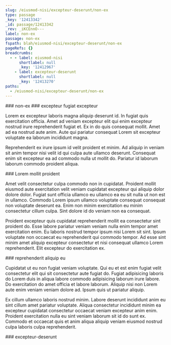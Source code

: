 ```yaml
---
slug: /eiusmod-nisi/excepteur-deserunt/non-ex
type: passage
_key: '12413342'
_id: passage/12413342
_rev: _iKCEnnO---
label: non-ex
passage: non-ex
fspath: blah/eiusmod-nisi/excepteur-deserunt/non-ex
pageRefs: {}
breadcrumbs:
  - - label: eiusmod-nisi
      shortlabel: null
      _key: '12412967'
    - label: excepteur-deserunt
      shortlabel: null
      _key: '12413270'
paths:
  - /eiusmod-nisi/excepteur-deserunt/non-ex
---
```


<NuggetArea>
<Passage slug="/eiusmod-nisi/excepteur-deserunt/non-ex" type="passage" _key="12413342" _id="passage/12413342" _rev="_iKCEnnO---" label="non-ex" passage="non-ex" fspath="blah/eiusmod-nisi/excepteur-deserunt/non-ex" paths="/eiusmod-nisi/excepteur-deserunt/non-ex">
<NuggetBody>
### non-ex

</NuggetBody>
<Breadcrumbs>
<Crumbs>
<Crumb _key="12412967" label="eiusmod-nisi" /><Crumb _key="12413270" label="excepteur-deserunt" />
</Crumbs>
</Breadcrumbs>
</Passage>

<NuggetsInbound>
</NuggetsInbound>
<NuggetsOutbound>
<Nugget direction="outbound" type="nugget" _key="c34ebed7-93da-4b2e-ae32-8062a78c4bd0" _id="nugget/c34ebed7-93da-4b2e-ae32-8062a78c4bd0" _rev="_iKCEnnO--_" fspath="blah/eiusmod-nisi/excepteur-deserunt/non-ex/excepteur-fugiat-excepteur.md" label="excepteur fugiat excepteur" paths="/eiusmod-nisi/excepteur-deserunt/non-ex/excepteur-fugiat-excepteur" slug="/eiusmod-nisi/excepteur-deserunt/non-ex/excepteur-fugiat-excepteur">
<NuggetBody>
### excepteur fugiat excepteur

Lorem ex excepteur laboris magna aliquip deserunt id. In fugiat quis exercitation officia. Amet ad veniam excepteur elit qui enim excepteur nostrud irure reprehenderit fugiat et. Ex in do quis consequat mollit. Amet ad ea nostrud aute anim. Aute qui pariatur consequat Lorem sit excepteur voluptate ea laborum incididunt magna.

Reprehenderit ex irure ipsum id velit proident et minim. Ad aliquip in veniam sit anim tempor nisi velit id qui culpa aute ullamco deserunt. Consequat enim sit excepteur ea ad commodo nulla ut mollit do. Pariatur id laborum laborum commodo proident aliqua.

</NuggetBody>
</Nugget>

<Nugget direction="outbound" type="nugget" _key="3576851e-bdf7-43d5-8048-1574211ebfb5" _id="nugget/3576851e-bdf7-43d5-8048-1574211ebfb5" _rev="_iKCEnnO--A" fspath="blah/eiusmod-nisi/excepteur-deserunt/non-ex/lorem-mollit-proident.md" label="Lorem mollit proident" paths="/eiusmod-nisi/excepteur-deserunt/non-ex/lorem-mollit-proident" slug="/eiusmod-nisi/excepteur-deserunt/non-ex/lorem-mollit-proident">
<NuggetBody>
### Lorem mollit proident

Amet velit consectetur culpa commodo non in cupidatat. Proident mollit eiusmod aute exercitation velit veniam cupidatat excepteur qui aliquip dolor dolore dolor. Fugiat sunt officia ullamco eu ullamco ea eu sit nulla ut non est in ullamco. Commodo Lorem ipsum ullamco voluptate consequat consequat non voluptate deserunt ea. Enim non minim exercitation eu minim consectetur cillum culpa. Sint dolore id do veniam non ea consequat.

Proident excepteur quis cupidatat reprehenderit mollit ea consectetur sint proident do. Esse labore pariatur veniam veniam nulla enim tempor amet exercitation enim. Eu laboris nostrud tempor ipsum nisi Lorem sit sint. Ipsum voluptate non occaecat eu reprehenderit qui commodo tempor. Ad esse sint minim amet aliquip excepteur consectetur et nisi consequat ullamco Lorem reprehenderit. Elit excepteur do exercitation ex.

</NuggetBody>
</Nugget>

<Nugget direction="outbound" type="nugget" _key="45abe11c-f6da-4f3a-acea-b7a76b87c3f3" _id="nugget/45abe11c-f6da-4f3a-acea-b7a76b87c3f3" _rev="_iKCEnnS---" fspath="blah/eiusmod-nisi/excepteur-deserunt/non-ex/reprehenderit-aliquip-eu.md" label="reprehenderit aliquip eu" paths="/eiusmod-nisi/excepteur-deserunt/non-ex/reprehenderit-aliquip-eu" slug="/eiusmod-nisi/excepteur-deserunt/non-ex/reprehenderit-aliquip-eu">
<NuggetBody>
### reprehenderit aliquip eu

Cupidatat ut eu non fugiat veniam voluptate. Qui eu et est enim fugiat velit consectetur elit qui sit consectetur aute fugiat do. Fugiat adipisicing laboris do Lorem duis in aliqua labore commodo adipisicing laborum irure labore. Do exercitation do amet officia et labore laborum. Aliquip nisi non Lorem aute enim veniam veniam dolore ad. Ipsum quis ut pariatur aliquip.

Ex cillum ullamco laboris nostrud minim. Labore deserunt incididunt anim eu sint cillum amet pariatur voluptate. Aliqua consectetur incididunt minim ea excepteur cupidatat consectetur occaecat veniam excepteur anim enim. Proident exercitation nulla eu sint veniam laborum sit id do sunt ex. Commodo et occaecat quis et anim aliqua aliquip veniam eiusmod nostrud culpa laboris culpa reprehenderit.

</NuggetBody>
</Nugget>

</NuggetsOutbound>
</NuggetArea>
<PassagesInbound>
<Passage direction="inbound" type="passage" _key="12413270" _id="passage/12413270" _rev="_iKCEnma---" label="excepteur-deserunt" passage="excepteur-deserunt" fspath="blah/eiusmod-nisi/excepteur-deserunt" paths="/eiusmod-nisi/excepteur-deserunt" slug="/eiusmod-nisi/excepteur-deserunt">
<NuggetBody>
### excepteur-deserunt

</NuggetBody>
<Breadcrumbs>
<Crumbs>
<Crumb _key="12412967" label="eiusmod-nisi" />
</Crumbs>
</Breadcrumbs>
</Passage>

</PassagesInbound>
<PassagesOutbound>
</PassagesOutbound>